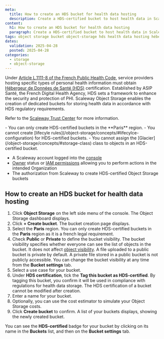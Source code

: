 ```yaml
---
meta:
  title: How to create an HDS bucket for health data hosting
  description: Create a HDS-certified bucket to host health data in Scaleway Object Storage.
content:
  h1: How to create an HDS bucket for health data hosting
  paragraph: Create a HDS-certified bucket to host health data in Scaleway Object Storage.
tags: object storage bucket object-storage hds health data hosting hébergement hébergeur de données de santé 
dates:
  validation: 2025-04-28
  posted: 2025-04-28
categories:
  - storage
  - object-storage
---
```


Under [Article L.1111-8 of the French Public Health Code](https://www.legifrance.gouv.fr/codes/article_lc/LEGIARTI000049571347), service providers hosting specific types of personal health information must obtain [Hébergeur de Données de Santé (HDS)](https://esante.gouv.fr/produits-services/hds) certification. Established by ASIP Santé, the French Digital Health Agency, HDS sets a framework to enhance the security and protection of PHI. Scaleway Object Storage enables the creation of dedicated buckets for storing health data in accordance with HDS regulatory requirements.

Refer to the [Scaleway Trust Center](https://security.scaleway.com/) for more information.

<Message type="important">
- You can only create HDS-certified buckets in the **Paris** region.
- You cannot create [lifecyle rules](/object-storage/concepts/#lifecylce-configuration) for HDS-certified buckets.
- You cannot assign the [Glacier](/object-storage/concepts/#storage-class) class to objects in an HDS-certified bucket.
</Message>

<Macro id="requirements" />

- A Scaleway account logged into the [console](https://console.scaleway.com)
- [Owner](/iam/concepts/#owner) status or [IAM permissions](/iam/concepts/#permission) allowing you to perform actions in the intended Organization
- The authorization from Scaleway to create HDS-certified Object Storage buckets

## How to create an HDS bucket for health data hosting

1. Click **Object Storage** on the left side menu of the console. The Object Storage dashboard displays.
2. Click **+ Create bucket**. The bucket creation page displays.
3. Select the **Paris** region.
    <Message type="note">
    You can only create HDS-certified buckets in the **Paris** region as it is a french legal requirement.
    </Message>
4. Check **Public** or **Private** to define the bucket visibility. The bucket visibility specifies whether everyone can see the list of objects in the bucket. It does not affect [object visibility](/object-storage/concepts/#visibility).
    <Message type="note">
      A file uploaded to a public bucket is private by default.
      A private file stored in a public bucket is not publicly accessible.
      You can change the bucket visibility at any time from the **Bucket settings** tab.
    </Message>
5. Select a use case for your bucket.
6. Under **HDS certification**, tick the **Tag this bucket as HDS-certified**.
    <Message type="note">
    By tagging this bucket, you confirm it will be used in compliance with regulations for health data storage. The HDS certification of a bucket cannot be modified after creation.
    </Message>
8. Enter a name for your bucket.
9. Optionally, you can use the cost estimator to simulate your Object Storage costs.
10. Click **Create bucket** to confirm. A list of your buckets displays, showing the newly created bucket.

You can see the **HDS-certified** badge for your bucket by clicking on its name in the **Buckets** list, and then on the **Bucket settings** tab.
